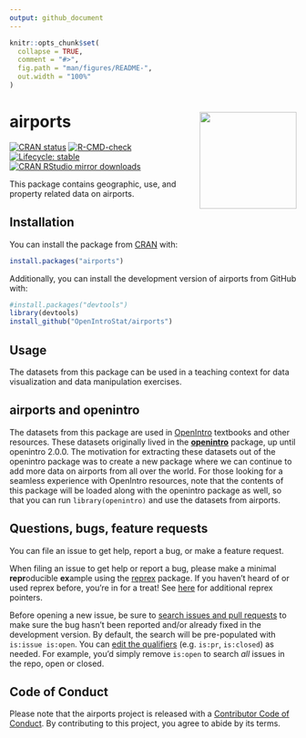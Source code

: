 ```yaml
---
output: github_document
---
```


<!-- README.md is generated from README.Rmd. Please edit that file -->

```r
knitr::opts_chunk$set(
  collapse = TRUE,
  comment = "#>",
  fig.path = "man/figures/README-",
  out.width = "100%"
)
```

# airports <a href="https://openintrostat.github.io/airports"><img src="man/figures/airports-hex.png" align="right" height="170" /></a>

<!-- badges: start -->
[![CRAN status](https://www.r-pkg.org/badges/version/airports)](https://CRAN.R-project.org/package=airports)
[![R-CMD-check](https://github.com/OpenIntroStat/airports/workflows/R-CMD-check/badge.svg)](https://github.com/OpenIntroStat/airports/actions)
[![Lifecycle: stable](https://img.shields.io/badge/lifecycle-stable-brightgreen.svg)](https://lifecycle.r-lib.org/articles/stages.html#stable)
[![CRAN RStudio mirror downloads](http://cranlogs.r-pkg.org/badges/airports)](https://cran.r-project.org/package=airports)
<!-- badges: end -->

This package contains geographic, use, and property related data on airports.

## Installation

You can install the package from [CRAN](https://CRAN.R-project.org) with:

``` r
install.packages("airports")
```

Additionally, you can install the development version of airports from GitHub with:

```r
#install.packages("devtools")
library(devtools)
install_github("OpenIntroStat/airports")
```

## Usage

The datasets from this package can be used in a teaching context for data visualization and data manipulation exercises.

## airports and openintro

The datasets from this package are used in [OpenIntro](https://www.openintro.org/) textbooks and other  resources.
These datasets originally lived in the [**openintro**](http://openintrostat.github.io/openintro/) package, up until openintro 2.0.0.
The motivation for extracting these datasets out of the openintro package was to create a new package where we can continue to add more data on airports from all over the world.
For those looking for a seamless experience with OpenIntro resources, note that the contents of this package will be loaded along with the openintro package as well, so that you can run `library(openintro)` and use the datasets from airports.

## Questions, bugs, feature requests

You can file an issue to get help, report a bug, or make a feature request.

When filing an issue to get help or report a bug, please make a minimal **repr**oducible **ex**ample using the  [reprex](https://reprex.tidyverse.org/) package. 
If you haven't heard of or used reprex before, you're in for a treat! 
See [here](https://www.tidyverse.org/help/) for additional reprex pointers.

Before opening a new issue, be sure to [search issues and pull requests](https://github.com/openintrostat/airports/issues) to make sure the bug hasn't been reported and/or already fixed in the development version. 
By default, the search will be pre-populated with `is:issue is:open`. 
You can [edit the qualifiers](https://help.github.com/articles/searching-issues-and-pull-requests/)  (e.g. `is:pr`, `is:closed`) as needed. 
For example, you'd simply remove `is:open` to search _all_ issues in the repo, open or closed.

## Code of Conduct
  
Please note that the airports project is released with a [Contributor Code of Conduct](https://contributor-covenant.org/version/2/0/CODE_OF_CONDUCT.html). 
By contributing to this project, you agree to abide by its terms.
